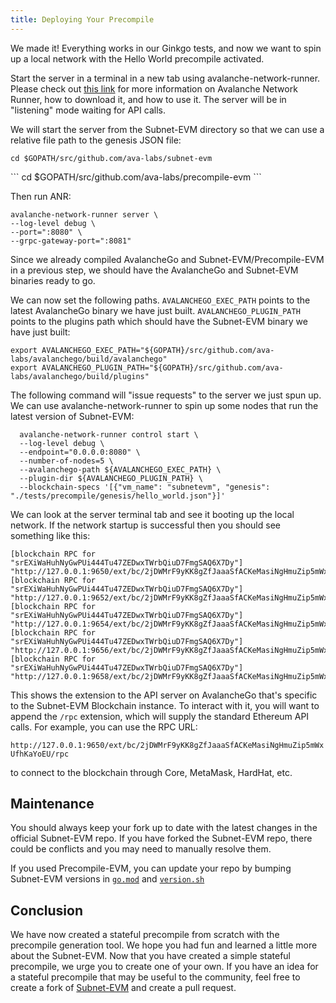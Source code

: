 ```yaml
---
title: Deploying Your Precompile 
---
```

We made it! Everything works in our Ginkgo tests, and now we want to spin up a local network with the Hello World precompile activated.

Start the server in a terminal in a new tab using avalanche-network-runner. Please check out [this link](/tooling/avalanche-network-runner/introduction) for more information on Avalanche Network Runner, how to download it, and how to use it. The server will be in "listening" mode waiting for API calls.

We will start the server from the Subnet-EVM directory so that we can use a relative file path to the genesis JSON file:
<Tabs>
  <Tab value="Subnet-EVM">
```
cd $GOPATH/src/github.com/ava-labs/subnet-evm

```
  </Tab>
  <Tab value="Precompile-EVM">
```
cd $GOPATH/src/github.com/ava-labs/precompile-evm
```
  </Tab>
</Tabs>


Then run ANR:

```
avalanche-network-runner server \
--log-level debug \
--port=":8080" \
--grpc-gateway-port=":8081"

```

Since we already compiled AvalancheGo and Subnet-EVM/Precompile-EVM in a previous step, we should have the AvalancheGo and Subnet-EVM binaries ready to go.

We can now set the following paths. `AVALANCHEGO_EXEC_PATH` points to the latest AvalancheGo binary we have just built. `AVALANCHEGO_PLUGIN_PATH` points to the plugins path which should have the Subnet-EVM binary we have just built:

```
export AVALANCHEGO_EXEC_PATH="${GOPATH}/src/github.com/ava-labs/avalanchego/build/avalanchego"
export AVALANCHEGO_PLUGIN_PATH="${GOPATH}/src/github.com/ava-labs/avalanchego/build/plugins"
```

The following command will "issue requests" to the server we just spun up. We can use avalanche-network-runner to spin up some nodes that run the latest version of Subnet-EVM:

```
  avalanche-network-runner control start \
  --log-level debug \
  --endpoint="0.0.0.0:8080" \
  --number-of-nodes=5 \
  --avalanchego-path ${AVALANCHEGO_EXEC_PATH} \
  --plugin-dir ${AVALANCHEGO_PLUGIN_PATH} \
  --blockchain-specs '[{"vm_name": "subnetevm", "genesis": "./tests/precompile/genesis/hello_world.json"}]'
```

We can look at the server terminal tab and see it booting up the local network. If the network startup is successful then you should see something like this:

```
[blockchain RPC for "srEXiWaHuhNyGwPUi444Tu47ZEDwxTWrbQiuD7FmgSAQ6X7Dy"] "http://127.0.0.1:9650/ext/bc/2jDWMrF9yKK8gZfJaaaSfACKeMasiNgHmuZip5mWxUfhKaYoEU"
[blockchain RPC for "srEXiWaHuhNyGwPUi444Tu47ZEDwxTWrbQiuD7FmgSAQ6X7Dy"] "http://127.0.0.1:9652/ext/bc/2jDWMrF9yKK8gZfJaaaSfACKeMasiNgHmuZip5mWxUfhKaYoEU"
[blockchain RPC for "srEXiWaHuhNyGwPUi444Tu47ZEDwxTWrbQiuD7FmgSAQ6X7Dy"] "http://127.0.0.1:9654/ext/bc/2jDWMrF9yKK8gZfJaaaSfACKeMasiNgHmuZip5mWxUfhKaYoEU"
[blockchain RPC for "srEXiWaHuhNyGwPUi444Tu47ZEDwxTWrbQiuD7FmgSAQ6X7Dy"] "http://127.0.0.1:9656/ext/bc/2jDWMrF9yKK8gZfJaaaSfACKeMasiNgHmuZip5mWxUfhKaYoEU"
[blockchain RPC for "srEXiWaHuhNyGwPUi444Tu47ZEDwxTWrbQiuD7FmgSAQ6X7Dy"] "http://127.0.0.1:9658/ext/bc/2jDWMrF9yKK8gZfJaaaSfACKeMasiNgHmuZip5mWxUfhKaYoEU"
```

This shows the extension to the API server on AvalancheGo that's specific to the Subnet-EVM Blockchain instance. To interact with it, you will want to append the `/rpc` extension, which will supply the standard Ethereum API calls. For example, you can use the RPC URL:

`http://127.0.0.1:9650/ext/bc/2jDWMrF9yKK8gZfJaaaSfACKeMasiNgHmuZip5mWxUfhKaYoEU/rpc`

to connect to the blockchain through Core, MetaMask, HardHat, etc.

Maintenance[​](#maintenance "Direct link to heading")
-----------------------------------------------------

You should always keep your fork up to date with the latest changes in the official Subnet-EVM repo. If you have forked the Subnet-EVM repo, there could be conflicts and you may need to manually resolve them.

If you used Precompile-EVM, you can update your repo by bumping Subnet-EVM versions in [`go.mod`](https://github.com/ava-labs/precompile-evm/blob/hello-world-example/go.mod#L7) and [`version.sh`](https://github.com/ava-labs/precompile-evm/blob/hello-world-example/scripts/versions.sh#L4)

Conclusion[​](#conclusion "Direct link to heading")
---------------------------------------------------

We have now created a stateful precompile from scratch with the precompile generation tool. We hope you had fun and learned a little more about the Subnet-EVM. Now that you have created a simple stateful precompile, we urge you to create one of your own. If you have an idea for a stateful precompile that may be useful to the community, feel free to create a fork of [Subnet-EVM](https://github.com/ava-labs/subnet-evm) and create a pull request.